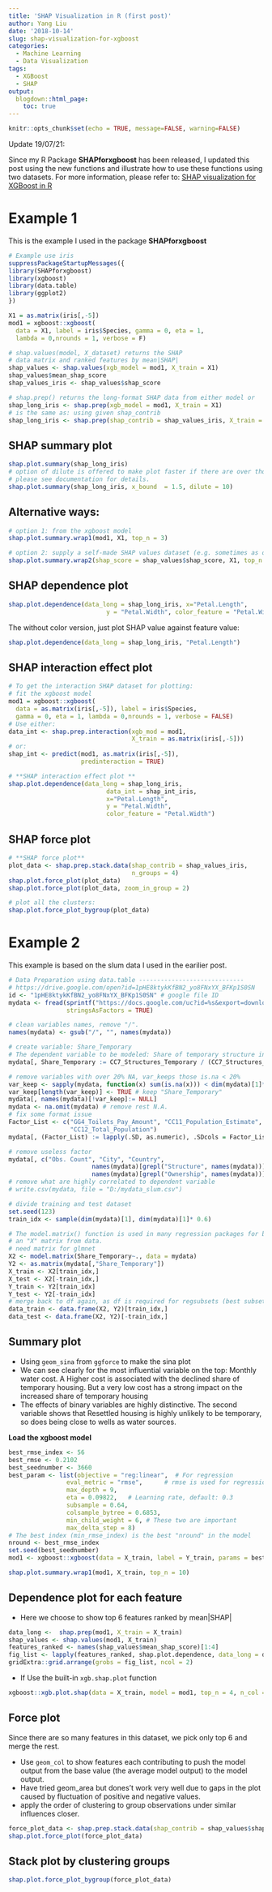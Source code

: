 ```yaml
---
title: 'SHAP Visualization in R (first post)'
author: Yang Liu
date: '2018-10-14'
slug: shap-visualization-for-xgboost
categories:
  - Machine Learning
  - Data Visualization
tags:
  - XGBoost
  - SHAP
output:
  blogdown::html_page:
    toc: true
---
```



```r
knitr::opts_chunk$set(echo = TRUE, message=FALSE, warning=FALSE)
```

Update 19/07/21:

Since my R Package **SHAPforxgboost** has been released, I updated this post using the new functions and illustrate how to use these functions using two datasets. For more information, please refer to: [SHAP visualization for XGBoost in R](https://liuyanguu.github.io/post/2019/07/18/visualization-of-shap-for-xgboost/)

# Example 1

This is the example I used in the package **SHAPforxgboost**

```r
# Example use iris
suppressPackageStartupMessages({
library(SHAPforxgboost)
library(xgboost)
library(data.table)
library(ggplot2)
})

X1 = as.matrix(iris[,-5])
mod1 = xgboost::xgboost(
  data = X1, label = iris$Species, gamma = 0, eta = 1, 
  lambda = 0,nrounds = 1, verbose = F)

# shap.values(model, X_dataset) returns the SHAP
# data matrix and ranked features by mean|SHAP|
shap_values <- shap.values(xgb_model = mod1, X_train = X1)
shap_values$mean_shap_score
shap_values_iris <- shap_values$shap_score

# shap.prep() returns the long-format SHAP data from either model or
shap_long_iris <- shap.prep(xgb_model = mod1, X_train = X1)
# is the same as: using given shap_contrib
shap_long_iris <- shap.prep(shap_contrib = shap_values_iris, X_train = X1)
```

## SHAP summary plot


```r
shap.plot.summary(shap_long_iris)
# option of dilute is offered to make plot faster if there are over thousands of observations
# please see documentation for details. 
shap.plot.summary(shap_long_iris, x_bound  = 1.5, dilute = 10)
```

## Alternative ways: 

```r
# option 1: from the xgboost model
shap.plot.summary.wrap1(mod1, X1, top_n = 3)

# option 2: supply a self-made SHAP values dataset (e.g. sometimes as output from cross-validation)
shap.plot.summary.wrap2(shap_score = shap_values$shap_score, X1, top_n = 3)
```

## SHAP dependence plot

```r
shap.plot.dependence(data_long = shap_long_iris, x="Petal.Length",
                           y = "Petal.Width", color_feature = "Petal.Width")
```
  
The without color version, just plot SHAP value against feature value:  

```r
shap.plot.dependence(data_long = shap_long_iris, "Petal.Length")
```


## SHAP interaction effect plot

```r
# To get the interaction SHAP dataset for plotting:
# fit the xgboost model
mod1 = xgboost::xgboost(
  data = as.matrix(iris[,-5]), label = iris$Species,
  gamma = 0, eta = 1, lambda = 0,nrounds = 1, verbose = FALSE)
# Use either:
data_int <- shap.prep.interaction(xgb_mod = mod1,
                                  X_train = as.matrix(iris[,-5]))
# or:
shap_int <- predict(mod1, as.matrix(iris[,-5]),
                    predinteraction = TRUE)

# **SHAP interaction effect plot **
shap.plot.dependence(data_long = shap_long_iris,
                           data_int = shap_int_iris,
                           x="Petal.Length",
                           y = "Petal.Width",
                           color_feature = "Petal.Width")


```

## SHAP force plot

```r

# **SHAP force plot**
plot_data <- shap.prep.stack.data(shap_contrib = shap_values_iris,
                                  n_groups = 4)
shap.plot.force_plot(plot_data)
shap.plot.force_plot(plot_data, zoom_in_group = 2)

# plot all the clusters:
shap.plot.force_plot_bygroup(plot_data)

```

# Example 2 

This example is based on the slum data I used in the earilier post.

```r
# Data Preparation using data.table -----------------------------
# https://drive.google.com/open?id=1pHE8ktykKfBN2_yo8FNxYX_BFKp1S0SN
id <- "1pHE8ktykKfBN2_yo8FNxYX_BFKp1S0SN" # google file ID
mydata <- fread(sprintf("https://docs.google.com/uc?id=%s&export=download", id),
                stringsAsFactors = TRUE)

# clean variables names, remove "/".
names(mydata) <- gsub("/", "", names(mydata)) 

# create variable: Share_Temporary
# The dependent variable to be modeled: Share of temporary structure in slums
mydata[, Share_Temporary := CC7_Structures_Temporary / (CC7_Structures_Temporary + CC6_Structures_Permanent)]

# remove variables with over 20% NA, var_keeps those is.na < 20%
var_keep <- sapply(mydata, function(x) sum(is.na(x))) < dim(mydata)[1]*0.2
var_keep[length(var_keep)] <- TRUE # keep "Share_Temporary"
mydata[, names(mydata)[!var_keep]:= NULL]
mydata <- na.omit(mydata) # remove rest N.A.
# fix some format issue
Factor_List <- c("GG4_Toilets_Pay_Amount", "CC11_Population_Estimate", "CC10_Household_Size",
                 "CC12_Total_Population")
mydata[, (Factor_List) := lapply(.SD, as.numeric), .SDcols = Factor_List]

# remove useless factor
mydata[, c("Obs. Count", "City", "Country",
                       names(mydata)[grepl("Structure", names(mydata))],
                       names(mydata)[grepl("Ownership", names(mydata))]):=NULL]
# remove what are highly correlated to dependent variable
# write.csv(mydata, file = "D:/mydata_slum.csv")

# divide training and test dataset
set.seed(123)
train_idx <- sample(dim(mydata)[1], dim(mydata)[1]* 0.6)

# The model.matrix() function is used in many regression packages for building 
# an "X" matrix from data.
# need matrix for glmnet
X2 <- model.matrix(Share_Temporary~., data = mydata)
Y2 <- as.matrix(mydata[,"Share_Temporary"])
X_train <- X2[train_idx,]
X_test <- X2[-train_idx,]
Y_train <- Y2[train_idx]
Y_test <- Y2[-train_idx]
# merge back to df again, as df is required for regsubsets (best subset)
data_train <- data.frame(X2, Y2)[train_idx,] 
data_test <- data.frame(X2, Y2)[-train_idx,] 
```

## Summary plot  
* Using `geom_sina` from `ggforce` to make the sina plot  
* We can see clearly for the most influential variable on the top: Monthly water cost. A Higher cost is associated with the declined share of temporary housing. But a very low cost has a strong impact on the increased share of temporary housing  
* The effects of binary variables are highly distinctive. The second variable shows that Resettled housing is highly unlikely to be temporary, so does being close to wells as water sources.  
   
__Load the xgboost model__  
```r
best_rmse_index <- 56
best_rmse <- 0.2102
best_seednumber <- 3660
best_param <- list(objective = "reg:linear",  # For regression
                eval_metric = "rmse",      # rmse is used for regression
                max_depth = 9,
                eta = 0.09822,   # Learning rate, default: 0.3
                subsample = 0.64,
                colsample_bytree = 0.6853, 
                min_child_weight = 6, # These two are important
                max_delta_step = 8)
# The best index (min_rmse_index) is the best "nround" in the model
nround <- best_rmse_index
set.seed(best_seednumber)
mod1 <- xgboost::xgboost(data = X_train, label = Y_train, params = best_param, nround = nround, verbose = F)

```

```r
shap.plot.summary.wrap1(mod1, X_train, top_n = 10)
```
  
## Dependence plot for each feature  

* Here we choose to show top 6 features ranked by mean|SHAP|    
```r
data_long <-  shap.prep(mod1, X_train = X_train)
shap_values <- shap.values(mod1, X_train)
features_ranked <- names(shap_values$mean_shap_score)[1:4]
fig_list <- lapply(features_ranked, shap.plot.dependence, data_long = data_long)
gridExtra::grid.arrange(grobs = fig_list, ncol = 2)
```


* If Use the built-in `xgb.shap.plot` function  
```r
xgboost::xgb.plot.shap(data = X_train, model = mod1, top_n = 4, n_col = 2)

```
  
  
## Force plot
Since there are so many features in this dataset, we pick only top 6 and merge the rest.   

* Use `geom_col` to show features each contributing to push the model output from the base value (the average model output) to the model output.  
* Have tried geom_area but dones’t work very well due to gaps in the plot caused by fluctuation of positive and negative values.  
* apply the order of clustering to group observations under similar influences closer.  


```r
force_plot_data <- shap.prep.stack.data(shap_contrib = shap_values$shap_score, top_n  = 5, n_groups = 4)
shap.plot.force_plot(force_plot_data)

```

## Stack plot by clustering groups
```r
shap.plot.force_plot_bygroup(force_plot_data)

```

